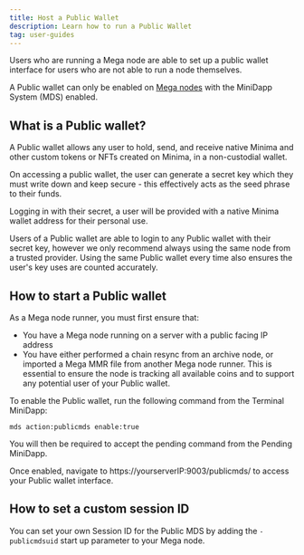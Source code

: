 ---
title: Host a Public Wallet
description: Learn how to run a Public Wallet
tag: user-guides
---

Users who are running a Mega node are able to set up a public wallet interface for users who are not able to run a node themselves.

A Public wallet can only be enabled on [Mega nodes](/docs/run-a-node/mega-node) with the MiniDapp System (MDS) enabled.

## What is a Public wallet?

A Public wallet allows any user to hold, send, and receive native Minima and other custom tokens or NFTs created on Minima, in a non-custodial wallet.

On accessing a public wallet, the user can generate a secret key which they must write down and keep secure - this effectively acts as the seed phrase to their funds.

Logging in with their secret, a user will be provided with a native Minima wallet address for their personal use.

Users of a Public wallet are able to login to any Public wallet with their secret key, however we only recommend always using the same node from a trusted provider. Using the same Public wallet every time also ensures the user's key uses are counted accurately.

## How to start a Public wallet

As a Mega node runner, you must first ensure that:

- You have a Mega node running on a server with a public facing IP address
- You have either performed a chain resync from an archive node, or imported a Mega MMR file from another Mega node runner. This is essential to ensure the node is tracking all available coins and to support any potential user of your Public wallet.

To enable the Public wallet, run the following command from the Terminal MiniDapp:

`mds action:publicmds enable:true`

You will then be required to accept the pending command from the Pending MiniDapp.

Once enabled, navigate to https://yourserverIP:9003/publicmds/ to access your Public wallet interface.


## How to set a custom session ID 

You can set your own Session ID for the Public MDS by adding the `-publicmdsuid` start up parameter to your Mega node. 